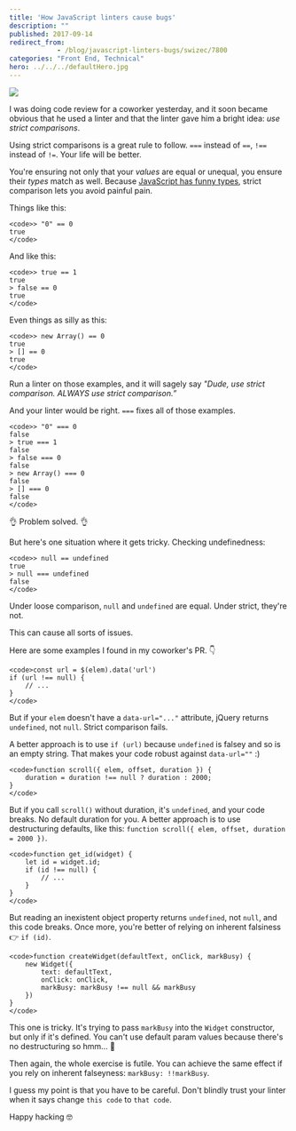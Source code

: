 ```yaml
---
title: 'How JavaScript linters cause bugs'
description: ""
published: 2017-09-14
redirect_from: 
            - /blog/javascript-linters-bugs/swizec/7800
categories: "Front End, Technical"
hero: ../../../defaultHero.jpg
---
```

![](./img/blog-wp-content-uploads-2017-09-DJoDVIiVYAAOcPs.jpg-large.jpg)



I was doing code review for a coworker yesterday, and it soon became obvious that he used a linter and that the linter gave him a bright idea: _use strict comparisons_.



Using strict comparisons is a great rule to follow. `===` instead of `==`, `!==` instead of `!=`. Your life will be better.



You&#x27;re ensuring not only that your _values_ are equal or unequal, you ensure their _types_ match as well. Because [JavaScript has funny types](https://www.destroyallsoftware.com/talks/wat), strict comparison lets you avoid painful pain.



Things like this:



```undefined
<code>> "0" == 0
true
</code>
```



And like this:



```undefined
<code>> true == 1
true
> false == 0
true
</code>
```



Even things as silly as this:



```undefined
<code>> new Array() == 0
true
> [] == 0
true
</code>
```



Run a linter on those examples, and it will sagely say _&quot;Dude, use strict comparison. ALWAYS use strict comparison.”_



And your linter would be right. `===` fixes all of those examples.



```undefined
<code>> "0" === 0
false
> true === 1
false
> false === 0
false
> new Array() === 0
false
> [] === 0
false
</code>
```



👌 Problem solved. 👌



But here&#x27;s one situation where it gets tricky. Checking undefinedness:



```undefined
<code>> null == undefined
true
> null === undefined
false
</code>
```



Under loose comparison, `null` and `undefined` are equal. Under strict, they&#x27;re not.



This can cause all sorts of issues.



Here are some examples I found in my coworker&#x27;s PR. 👇



```undefined
<code>const url = $(elem).data('url')
if (url !== null) {
    // ...
}
</code>
```



But if your `elem` doesn&#x27;t have a `data-url="..."` attribute, jQuery returns `undefined`, not `null`. Strict comparison fails.



A better approach is to use `if (url)` because `undefined` is falsey and so is an empty string. That makes your code robust against `data-url=""` :)



```undefined
<code>function scroll({ elem, offset, duration }) {
    duration = duration !== null ? duration : 2000;
}
</code>
```



But if you call `scroll()` without duration, it&#x27;s `undefined`, and your code breaks. No default duration for you. A better approach is to use destructuring defaults, like this: `function scroll({ elem, offset, duration = 2000 })`.



```undefined
<code>function get_id(widget) {
    let id = widget.id;
    if (id !== null) {
        // ...
    }
}
</code>
```



But reading an inexistent object property returns `undefined`, not `null`, and this code breaks. Once more, you&#x27;re better of relying on inherent falsiness 👉 `if (id)`.



```undefined
<code>function createWidget(defaultText, onClick, markBusy) {
    new Widget({
        text: defaultText,
        onClick: onClick,
        markBusy: markBusy !== null && markBusy
    })
}
</code>
```



This one is tricky. It&#x27;s trying to pass `markBusy` into the `Widget` constructor, but only if it&#x27;s defined. You can&#x27;t use default param values because there&#x27;s no destructuring so hmm… 🤔



Then again, the whole exercise is futile. You can achieve the same effect if you rely on inherent falseyness: `markBusy: !!markBusy`.



I guess my point is that you have to be careful. Don&#x27;t blindly trust your linter when it says change `this code` to `that code`.



Happy hacking 🤓